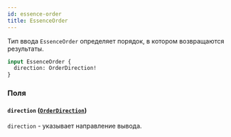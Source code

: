 ```yaml
---
id: essence-order
title: EssenceOrder
---
```



Тип ввода `EssenceOrder` определяет порядок, в котором возвращаются результаты.

```graphql
input EssenceOrder {
  direction: OrderDirection!
}
```


### Поля

#### `direction` ([`OrderDirection`](/reference/enums/order-direction))

`direction` - указывает направление вывода.




